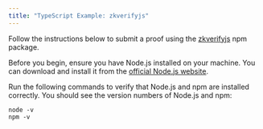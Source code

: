 ```yaml
---
title: "TypeScript Example: zkverifyjs"
---
```



Follow the instructions below to submit a proof using the [zkverifyjs](https://www.npmjs.com/package/zkverifyjs) npm package.

Before you begin, ensure you have Node.js installed on your machine. You can download and install it from the [official Node.js website](https://nodejs.org/).

Run the following commands to verify that Node.js and npm are installed correctly. You should see the version numbers of Node.js and npm:

```shell
node -v
npm -v
```
<ZkverifyjsReadme />
